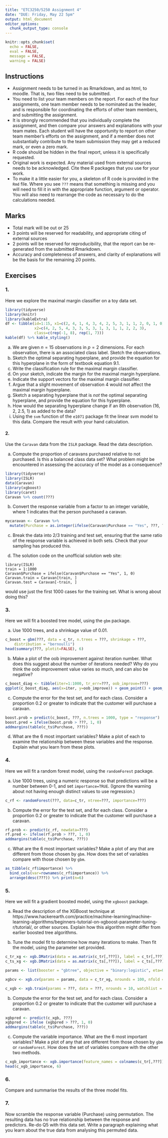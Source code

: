```yaml
---
title: "ETC3250/5250 Assignment 4"
date: "DUE: Friday, May 22 5pm"
output: html_document
editor_options: 
  chunk_output_type: console
---
```


```r
knitr::opts_chunk$set(
  echo = FALSE,
  eval = FALSE,
  message = FALSE,
  warning = FALSE)
```

## Instructions

- Assignment needs to be turned in as Rmarkdown, and as html, to moodle. That is, two files need to be submitted.
- You need to list your team members on the report. For each of the four assignments, one team member needs to be nominated as the leader, and is responsible for coordinating the efforts of other team members, and submitting the assignment. 
- It is strongly recommended that you individually complete the assignment, and then compare your answers and explanations with your team mates. Each student will have the opportunity to report on other team member's efforts on the assignment, and if a member does not substantially contribute to the team submission they may get a reduced mark, or even a zero mark.
- R code should be hidden in the final report, unless it is specifically requested.
- Original work is expected. Any material used from external sources needs to be acknowledged. Cite thee R packages that you use for your work.
- To make it a little easier for you, a skeleton of R code is provided in the `Rmd` file. Where you see `???` means that something is missing and you will need to fill it in with the appropriate function, argument or operator. You will also need to rearrange the code as necessary to do the calculations needed.

## Marks

- Total mark will be out or 25
- 3 points will be reserved for readability, and appropriate citing of external sources 
- 2 points will be reserved for reproducibility, that the report can be re-generated from the submitted Rmarkdown. 
- Accuracy and completeness of answers, and clarity of explanations will be the basis for the remaining 20 points. 

## Exercises

### 1. 

Here we explore the maximal margin classifier on a toy data set.

```r
library(tidyverse)
library(knitr)
library(kableExtra)
df <- tibble(id=1:15, x1=c(2, 4, 1, 4, 3, 4, 2, 5, 3, 1, 1, 2, 0, 1, 0), 
             x2=c(4, 2, 5, 4, 3, 3, 5, 3, 1, 3, 1, 1, 2, 2, 3), 
             class=c(rep(-1, 8), rep(1, 7)))
kable(df) %>% kable_styling()
```

a. We are given $n = 15$ observations in $p = 2$ dimensions. For each observation, there is an associated class label. Sketch the observations.
b. Sketch the optimal separating hyperplane, and provide the equation for this hyperplane in the form of textbook equation 9.1. 
c. Write the classification rule for the maximal margin classifier.
d. On your sketch, indicate the margin for the maximal margin hyperplane.
e. Indicate the support vectors for the maximal margin classifier.
f. Argue that a slight movement of observation 4 would not affect the maximal margin hyperplane.
g. Sketch a separating hyperplane that is *not* the optimal separating hyperplane, and provide the equation for this hyperplane.
h. How would the separating hyperplane change if an 8th observation (16, 2, 2.5, 1) as added to the data? 
i. Using the `svm` function of the `e1071` package fit the linear svm model to this data. Compare the result with your hand calculation.


#### 2. 

Use the `Caravan` data from the `ISLR` package. Read the data description.

a. Compute the proportion of caravans purchased relative to not purchased. Is this a balanced class data set? What problem might be encountered in assessing the accuracy of the model as a consequence?

```r
library(tidyverse)
library(ISLR)
data(Caravan)
library(xgboost)
library(caret)
Caravan %>% count(???)
```

b. Convert the response variable from a factor to an integer variable, where 1 indicates that the person purchased a caravan.

```r
mycaravan <- Caravan %>% 
  mutate(Purchase = as.integer(ifelse(Caravan$Purchase == "Yes", ???, ???)))
```

c. Break the data into 2/3 training and test set, ensuring that the same ratio of the response variable is achieved in both sets. Check that your sampling has produced this.

d. The solution code on the unofficial solution web site:

```
library(ISLR)
train = 1:1000
Caravan$Purchase = ifelse(Caravan$Purchase == "Yes", 1, 0)
Caravan.train = Caravan[train, ]
Caravan.test = Caravan[-train, ]
```
would use just the first 1000 cases for the training set. What is wrong about doing this?

### 3. 

Here we will fit a boosted tree model, using the `gbm` package.  

a. Use 1000 trees, and a shrinkage value of 0.01. 

```r
c_boost = gbm(???, data = c_tr, n.trees = ???, shrinkage = ???, 
    distribution = "bernoulli")
head(summary(???, plotit=FALSE), 6)
```

b. Make a plot of the oob improvement against iteration number. What does this suggest about the number of iterations needed? Why do you think the oob improvement value varies so much, and can also be negative?

```r
c_boost_diag <- tibble(iter=1:1000, tr_err=???, oob_improve=???)
ggplot(c_boost_diag, aes(x=iter, y=oob_improve)) + geom_point() + geom_smooth()
```

c. Compute the error for the test set, and for each class. Consider a proportion 0.2 or greater to indicate that the customer will purchase a caravan.

```r
boost.prob = predict(c_boost, ???, n.trees = 1000, type = "response")
boost.pred = ifelse(boost.prob > ???, 1, 0)
addmargins(table(c_ts$Purchase, ???))
```

d. What are the 6 most important variables? Make a plot of each to examine the relationship between these variables and the response. Explain what you learn from these plots.

### 4. 

Here we will fit a random forest model, using the `randomForest` package.  

a. Use 1000 trees, using a numeric response so that predictions will be a number between 0-1, and set `importance=TRUE`. (Ignore the warning about not having enough distinct values to use regression.)

```r
c_rf <- randomForest(???, data=c_tr, ntree=???, importance=???)
```

b. Compute the error for the test set, and for each class. Consider a proportion 0.2 or greater to indicate that the customer will purchase a caravan.

```r
rf.prob <- predict(c_rf, newdata=???)
rf.pred <- ifelse(rf.prob > ???, 1, 0)
addmargins(table(c_ts$Purchase, ???))
```


c. What are the 6 most important variables? Make a plot of any that are different from those chosen by `gbm`. How does the set of variables compare with those chosen by `gbm`.

```r
as_tibble(c_rf$importance) %>% 
  bind_cols(var=rownames(c_rf$importance)) %>%
  arrange(desc(???)) %>% print(n=6)
```

### 5. 

Here we will fit a gradient boosted model, using the `xgboost` package.

a.  Read the description of the XGBoost technique at https://www.hackerearth.com/practice/machine-learning/machine-learning-algorithms/beginners-tutorial-on-xgboost-parameter-tuning-r/tutorial/, or other sources. Explain how this algorithm might differ from earlier boosted tree algorithms.

b. Tune the model fit to determine how many iterations to make. Then fit the model, using the parameter set provided.

```r
c_tr_xg <- xgb.DMatrix(data = as.matrix(c_tr[,???]), label = c_tr[,???])
c_ts_xg <- xgb.DMatrix(data = as.matrix(c_ts[,???]), label = c_ts[,???])

params <- list(booster = "gbtree", objective = "binary:logistic", eta=0.3, gamma=0, max_depth=6, min_child_weight=1, subsample=1, colsample_bytree=1)

xgbcv <- xgb.cv(params = params, data = c_tr_xg, nrounds = 100, nfold = 5, showsd = T, stratified = T, maximize = F)

c_xgb <- xgb.train(params = ???, data = ???, nrounds = 10, watchlist = list(val=c_ts_xg,train=c_tr_xg), maximize = F , eval_metric = "error")
```

b. Compute the error for the test set, and for each class. Consider a proportion 0.2 or greater to indicate that the customer will purchase a caravan.

```r
xgbpred <- predict(c_xgb, ???)
xgbpred <- ifelse (xgbpred > ???, 1, 0)
addmargins(table(c_ts$Purchase, ???))
```

c. Compute the variable importance. What are the 6 most important variables? Make a plot of any that are different from those chosen by `gbm` or `randomForest`. How does the set of variables compare with the other two methods.

```r
c_xgb_importance <- xgb.importance(feature_names = colnames(c_tr[,???]), model = ???)
head(c_xgb_importance, 6)
```

### 6. 

Compare and summarise the results of the three model fits. 

### 7. 

Now scramble the response variable (Purchase) using permutation. The resulting data has no true relationship between the response and predictors. Re-do Q5 with this data set. Write a paragraph explaining what you learn about the true data from analysing this permuted data.